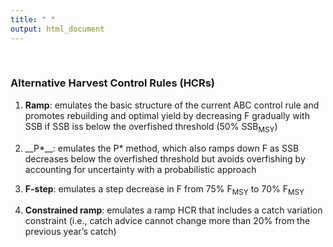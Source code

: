 ```yaml
---
title: " "
output: html_document
---
```


<br>

### Alternative Harvest Control Rules (HCRs)
1. **Ramp**: emulates the basic structure of the current ABC control rule and promotes rebuilding and optimal yield by decreasing F gradually with SSB if SSB iss below the overfished threshold (50% SSB<sub>MSY</sub>) <br>

2. __P*__: emulates the P* method, which also ramps down F as SSB decreases below the overfished threshold but avoids overfishing by accounting for uncertainty with a probabilistic approach <br>

3. **F-step**: emulates a step decrease in F from 75% F<sub>MSY</sub> to 70% F<sub>MSY</sub>  <br>

4. **Constrained ramp**: emulates a ramp HCR that includes a catch variation constraint (i.e., catch advice cannot change more than 20% from the previous year’s catch)
<br>

<br>
